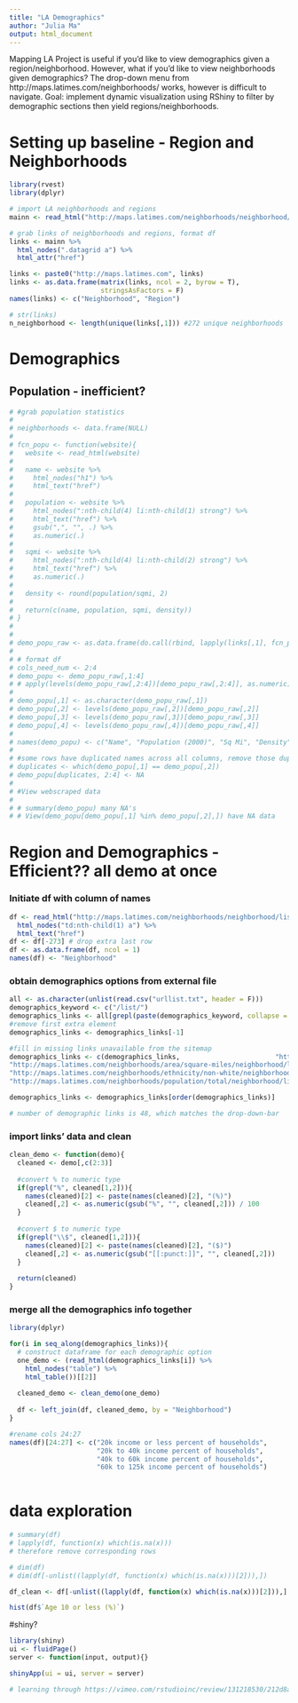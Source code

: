 ```yaml
---
title: "LA Demographics"
author: "Julia Ma"
output: html_document
---
```


Mapping LA Project is useful if you'd like to view demographics given a region/neighborhood. However, what if you'd like to view neighborhoods given demographics? The drop-down menu from http://maps.latimes.com/neighborhoods/ works, however is difficult to navigate. Goal: implement dynamic visualization using RShiny to filter by demographic sections then yield regions/neighborhoods.

# Setting up baseline - Region and Neighborhoods

```r
library(rvest)
library(dplyr)

# import LA neighborhoods and regions
mainn <- read_html("http://maps.latimes.com/neighborhoods/neighborhood/list/")

# grab links of neighborhoods and regions, format df
links <- mainn %>% 
  html_nodes(".datagrid a") %>% 
  html_attr("href")

links <- paste0("http://maps.latimes.com", links)
links <- as.data.frame(matrix(links, ncol = 2, byrow = T), 
                       stringsAsFactors = F)
names(links) <- c("Neighborhood", "Region")

# str(links)
n_neighborhood <- length(unique(links[,1])) #272 unique neighborhoods

```


# Demographics

## Population - inefficient?

```r
# #grab population statistics
# 
# neighborhoods <- data.frame(NULL)
# 
# fcn_popu <- function(website){
#   website <- read_html(website)
#   
#   name <- website %>% 
#     html_nodes("h1") %>% 
#     html_text("href")
# 
#   population <- website %>%
#     html_nodes(":nth-child(4) li:nth-child(1) strong") %>%
#     html_text("href") %>%
#     gsub(",", "", .) %>%
#     as.numeric(.)
# 
#   sqmi <- website %>%
#     html_nodes(":nth-child(4) li:nth-child(2) strong") %>%
#     html_text("href") %>%
#     as.numeric(.)
# 
#   density <- round(population/sqmi, 2)
# 
#   return(c(name, population, sqmi, density))
# }
# 
# 
# demo_popu_raw <- as.data.frame(do.call(rbind, lapply(links[,1], fcn_popu)), ncol = 4)
# 
# # format df
# cols_need_num <- 2:4
# demo_popu <- demo_popu_raw[,1:4]
# # apply(levels(demo_popu_raw[,2:4])[demo_popu_raw[,2:4]], as.numeric) -- couldn't use apply over mutiple cols??
# 
# demo_popu[,1] <- as.character(demo_popu_raw[,1])
# demo_popu[,2] <- levels(demo_popu_raw[,2])[demo_popu_raw[,2]]
# demo_popu[,3] <- levels(demo_popu_raw[,3])[demo_popu_raw[,3]]
# demo_popu[,4] <- levels(demo_popu_raw[,4])[demo_popu_raw[,4]]
# 
# names(demo_popu) <- c("Name", "Population (2000)", "Sq Mi", "Density")
# 
# #some rows have duplicated names across all columns, remove those duplicates
# duplicates <- which(demo_popu[,1] == demo_popu[,2])
# demo_popu[duplicates, 2:4] <- NA
# 
# #View webscraped data
# 
# # summary(demo_popu) many NA's
# # View(demo_popu[demo_popu[,1] %in% demo_popu[,2],]) have NA data
```


# Region and Demographics - Efficient?? all demo at once

###  Initiate df with column of names

```r
df <- read_html("http://maps.latimes.com/neighborhoods/neighborhood/list/") %>% 
  html_nodes("td:nth-child(1) a") %>% 
  html_text("href")
df <- df[-273] # drop extra last row
df <- as.data.frame(df, ncol = 1)
names(df) <- "Neighborhood"
```

### obtain demographics options from external file
```r
all <- as.character(unlist(read.csv("urllist.txt", header = F)))
demographics_keyword <- c("/list/")
demographics_links <- all[grepl(paste(demographics_keyword, collapse = "|"), all)]
#remove first extra element
demographics_links <- demographics_links[-1] 

#fill in missing links unavailable from the sitemap
demographics_links <- c(demographics_links,                        "http://maps.latimes.com/neighborhoods/owners/neighborhood/list/", "http://maps.latimes.com/neighborhoods/renters/neighborhood/list/",
"http://maps.latimes.com/neighborhoods/area/square-miles/neighborhood/list/", 
"http://maps.latimes.com/neighborhoods/ethnicity/non-white/neighborhood/list/", 
"http://maps.latimes.com/neighborhoods/population/total/neighborhood/list/")

demographics_links <- demographics_links[order(demographics_links)]

# number of demographic links is 48, which matches the drop-down-bar
```

### import links' data and clean
```r
clean_demo <- function(demo){
  cleaned <- demo[,c(2:3)]
  
  #convert % to numeric type
  if(grepl("%", cleaned[1,2])){
    names(cleaned)[2] <- paste(names(cleaned)[2], "(%)")  
    cleaned[,2] <- as.numeric(gsub("%", "", cleaned[,2])) / 100
  }
    
  #convert $ to numeric type
  if(grepl("\\$", cleaned[1,2])){
    names(cleaned)[2] <- paste(names(cleaned)[2], "($)")  
    cleaned[,2] <- as.numeric(gsub("[[:punct:]]", "", cleaned[,2]))
  }
  
  return(cleaned)
}
```  

### merge all the demographics info together
```r
library(dplyr)

for(i in seq_along(demographics_links)){
  # construct dataframe for each demographic option
  one_demo <- (read_html(demographics_links[i]) %>% 
    html_nodes("table") %>% 
    html_table())[[2]]
  
  cleaned_demo <- clean_demo(one_demo)
  
  df <- left_join(df, cleaned_demo, by = "Neighborhood")
}

#rename cols 24:27
names(df)[24:27] <- c("20k income or less percent of households", 
                      "20k to 40k income percent of households", 
                      "40k to 60k income percent of households", 
                      "60k to 125k income percent of households")
  
```

# data exploration
```r
# summary(df)
# lapply(df, function(x) which(is.na(x)))
# therefore remove corresponding rows

# dim(df)
# dim(df[-unlist((lapply(df, function(x) which(is.na(x)))[2])),])

df_clean <- df[-unlist((lapply(df, function(x) which(is.na(x)))[2])),]

hist(df$`Age 10 or less (%)`)
```

#shiny?

```r
library(shiny)
ui <- fluidPage()
server <- function(input, output){}

shinyApp(ui = ui, server = server)

# learning through https://vimeo.com/rstudioinc/review/131218530/212d8a5a7a/#t=2m14s at 21:40
```
